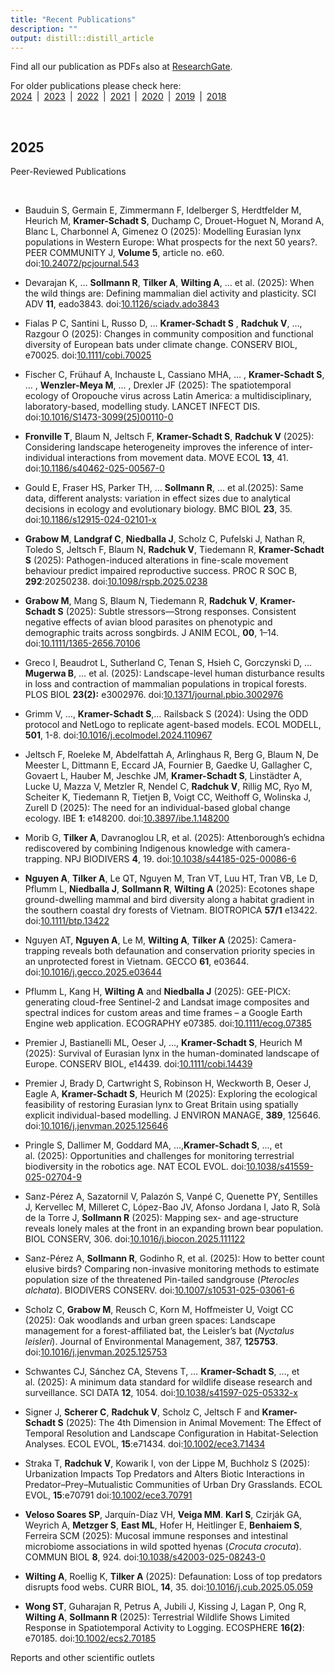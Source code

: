 ```yaml
---
title: "Recent Publications"
description: ""
output: distill::distill_article
---
```


Find all our publication as PDFs also at [ResearchGate](https://www.researchgate.net/).   
  
For older publications please check here:<br> [2024](pubs-2024.html)&ensp;|&ensp;[2023](pubs-2023.html)&ensp;|&ensp;[2022](pubs-2022.html)&ensp;|&ensp;[2021](pubs-2021.html)&ensp;|&ensp;[2020](pubs-2020.html)&ensp;|&ensp;[2019](pubs-2019.html)&ensp;|&ensp;[2018](pubs-2018.html) 

<br>

## 2025

<div class='headerbox'><hbox>Peer-Reviewed Publications</hbox></div><br>

* Bauduin S, Germain E, Zimmermann F, Idelberger S, Herdtfelder M, Heurich M, **Kramer-Schadt S**, Duchamp C, Drouet-Hoguet N, Morand A, Blanc L, Charbonnel A, Gimenez O (2025): Modelling Eurasian lynx populations in Western Europe: What prospects for the next 50 years?. PEER COMMUNITY J, **Volume 5**, article no. e60. doi:<span>[10.24072/pcjournal.543](https://doi.org/10.24072/pcjournal.543)</span> 

* Devarajan K, ... **Sollmann R**, **Tilker A**, **Wilting A**, ...  et al. (2025): When the wild things are: Defining mammalian diel activity and plasticity. SCI ADV **11**, eado3843. doi:<span>[10.1126/sciadv.ado3843](https://doi.org/10.1126/sciadv.ado3843)</span>

*  Fialas P C, Santini L, Russo D, … **Kramer-Schadt S** , **Radchuk V**, …, Razgour O (2025): Changes in community composition and functional diversity of European bats under climate change. CONSERV BIOL, e70025. doi:<span>[10.1111/cobi.70025 ](https://doi.org/10.1111/cobi.70025)</span>

* Fischer C, Frühauf A, Inchauste L, Cassiano MHA, ... , **Kramer-Schadt S**, ... , **Wenzler-Meya M**, ... , Drexler JF (2025): The spatiotemporal ecology of Oropouche virus across Latin America: a multidisciplinary, laboratory-based, modelling study. LANCET INFECT DIS. doi:<span>[10.1016/S1473-3099(25)00110-0](https://doi.org/10.1016/S1473-3099(25)00110-0)</span>  

* **Fronville T**, Blaum N, Jeltsch F, **Kramer-Schadt S**, **Radchuk V** (2025): Considering landscape heterogeneity improves the inference of inter-individual interactions from movement data. MOVE ECOL **13**, 41. doi:<span>[10.1186/s40462-025-00567-0](https://doi.org/10.1186/s40462-025-00567-0)</span>

* Gould E, Fraser HS, Parker TH, ... **Sollmann R**, ... et al.(2025): Same data, different analysts: variation in effect sizes due to analytical decisions in ecology and evolutionary biology. BMC BIOL **23**, 35. doi:<span>[10.1186/s12915-024-02101-x](https://doi.org/10.1186/s12915-024-02101-x)</span>  

* **Grabow M**, **Landgraf C**, **Niedballa J**, Scholz C, Pufelski J, Nathan R, Toledo S, Jeltsch F, Blaum N, **Radchuk V**, Tiedemann R, **Kramer-Schadt S** (2025): Pathogen-induced alterations in fine-scale movement behaviour predict impaired reproductive success. PROC R SOC B, **292**:20250238. doi:<span>[10.1098/rspb.2025.0238](http://doi.org/10.1098/rspb.2025.0238)</span>

*  **Grabow M**, Mang S, Blaum N, Tiedemann R, **Radchuk V**, **Kramer-Schadt S** (2025): Subtle stressors—Strong responses. Consistent negative effects of avian blood parasites on phenotypic and demographic traits across songbirds. J ANIM ECOL, **00**, 1–14. doi:<span>[10.1111/1365-2656.70106](https://doi.org/10.1111/1365-2656.70106)</span> 

* Greco I, Beaudrot L, Sutherland C, Tenan S, Hsieh C, Gorczynski D, ... **Mugerwa B**, ...  et al. (2025): Landscape-level human disturbance results in loss and contraction of mammalian populations in tropical forests. PLOS BIOL **23(2):** e3002976. doi:<span>[10.1371/journal.pbio.3002976](https://doi.org/10.1371/journal.pbio.3002976)</span> 

* Grimm V, …, **Kramer-Schadt S**,… Railsback S (2024): Using the ODD protocol and NetLogo to replicate agent-based models. ECOL MODELL, **501**, 1-8. doi:<span>[10.1016/j.ecolmodel.2024.110967](https://doi.org/10.1016/j.ecolmodel.2024.110967)</span>  

* Jeltsch F, Roeleke M, Abdelfattah A, Arlinghaus R, Berg G, Blaum N, De Meester L, Dittmann E, Eccard JA, Fournier B, Gaedke U, Gallagher C, Govaert L, Hauber M, Jeschke JM, **Kramer-Schadt S**, Linstädter A, Lucke U, Mazza V, Metzler R, Nendel C, **Radchuk V**, Rillig MC, Ryo M, Scheiter K, Tiedemann R, Tietjen B, Voigt CC, Weithoff G, Wolinska J, Zurell D (2025): The need for an individual-based global change ecology. IBE **1**: e148200. doi:<span>[10.3897/ibe.1.148200](https://doi.org/10.3897/ibe.1.148200)</span>

* Morib G, **Tilker A**, Davranoglou LR, et al. (2025): Attenborough’s echidna rediscovered by combining Indigenous knowledge with camera-trapping. NPJ BIODIVERS **4**, 19. doi:<span>[10.1038/s44185-025-00086-6](https://doi.org/10.1038/s44185-025-00086-6)</span>

* **Nguyen A**, **Tilker A**, Le QT, Nguyen M, Tran VT, Luu HT, Tran VB, Le D, Pflumm L, **Niedballa J**, **Sollmann R**, **Wilting A** (2025): Ecotones shape ground-dwelling mammal and bird diversity along a habitat gradient in the southern coastal dry forests of Vietnam. BIOTROPICA **57/1** e13422. doi:<span>[10.1111/btp.13422](https://doi.org/10.1111/btp.13422)</span>

* Nguyen AT, **Nguyen A**, Le M, **Wilting A**, **Tilker A** (2025): Camera-trapping reveals both defaunation and conservation priority species in an unprotected forest in Vietnam. GECCO **61**, e03644. doi:<span>[10.1016/j.gecco.2025.e03644](https://doi.org/10.1016/j.gecco.2025.e03644)</span> 

* Pflumm L, Kang H, **Wilting A** and **Niedballa J** (2025): GEE-PICX: generating cloud-free Sentinel-2 and Landsat image composites and spectral indices for custom areas and time frames – a Google Earth Engine web application. ECOGRAPHY e07385. doi:<span>[10.1111/ecog.07385](https://doi.org/10.1111/ecog.07385)</span>

* Premier J, Bastianelli ML, Oeser J, …, **Kramer-Schadt S**, Heurich M (2025): Survival of Eurasian lynx in the human-dominated landscape of Europe. CONSERV BIOL, e14439. doi:<span>[10.1111/cobi.14439](https://doi.org/10.1111/cobi.14439)</span>  

* Premier J, Brady D, Cartwright S, Robinson H, Weckworth B, Oeser J, Eagle A, **Kramer-Schadt S**, Heurich M (2025):
Exploring the ecological feasibility of restoring Eurasian lynx to Great Britain using spatially explicit individual-based modelling.
J ENVIRON MANAGE, **389**, 125646. doi:<span>[10.1016/j.jenvman.2025.125646](https://doi.org/10.1016/j.jenvman.2025.125646)</span>   

* Pringle S, Dallimer M, Goddard MA, …,**Kramer-Schadt S**, …, et al. (2025): Opportunities and challenges for monitoring terrestrial biodiversity in the robotics age. NAT ECOL EVOL. doi:<span>[10.1038/s41559-025-02704-9](https://doi.org/10.1038/s41559-025-02704-9)</span>   

* Sanz-Pérez A, Sazatornil V, Palazón S, Vanpé C, Quenette PY, Sentilles J, Kervellec M, Milleret C, López-Bao JV, Afonso Jordana I, Jato R, Solà de la Torre J, **Sollmann R** (2025): Mapping sex- and age-structure reveals lonely males at the front in an expanding brown bear population. BIOL CONSERV, 306. doi:<span>[10.1016/j.biocon.2025.111122](https://doi.org/10.1016/j.biocon.2025.111122)</span> 

* Sanz-Pérez A, **Sollmann R**, Godinho R, et al. (2025): How to better count elusive birds? Comparing non-invasive monitoring methods to estimate population size of the threatened Pin-tailed sandgrouse (*Pterocles alchata*). BIODIVERS CONSERV. doi:<span>[10.1007/s10531-025-03061-6](https://doi.org/10.1007/s10531-025-03061-6)</span>

* Scholz C, **Grabow M**, Reusch C, Korn M, Hoffmeister U, Voigt CC (2025): Oak woodlands and urban green spaces: Landscape management for a forest-affiliated bat, the Leisler's bat (*Nyctalus leisleri*). Journal of Environmental Management, 387, **125753**. doi:<span>[10.1016/j.jenvman.2025.125753](https://doi.org/10.1016/j.jenvman.2025.125753)</span>

* Schwantes CJ, Sánchez CA, Stevens T, … **Kramer-Schadt S**, …, et al. (2025): A minimum data standard for wildlife disease research and surveillance. SCI DATA **12**, 1054. doi:<span>[10.1038/s41597-025-05332-x](https://doi.org/10.1038/s41597-025-05332-x)</span>  

* Signer J, **Scherer C**, **Radchuk V**, Scholz C, Jeltsch F and **Kramer-Schadt S** (2025): The 4th Dimension in Animal Movement: The Effect of Temporal Resolution and Landscape Configuration in Habitat-Selection Analyses. ECOL EVOL, **15**:e71434. doi:<span>[10.1002/ece3.71434](https://doi.org/10.1002/ece3.71434)</span>  

* Straka T, **Radchuk V**, Kowarik I, von der Lippe M, Buchholz S (2025): Urbanization Impacts Top Predators and Alters Biotic Interactions in Predator–Prey–Mutualistic Communities of Urban Dry Grasslands. ECOL EVOL, **15**:e70791 doi:<span>[10.1002/ece3.70791](https://doi.org/10.1002/ece3.70791)</span>  

* **Veloso Soares SP**, Jarquín-Díaz VH, **Veiga MM**. **Karl S**, Czirják GA, Weyrich A, **Metzger S**, **East ML**, Hofer H, Heitlinger E, **Benhaiem S**, Ferreira SCM (2025): Mucosal immune responses and intestinal microbiome associations in wild spotted hyenas (*Crocuta crocuta*). COMMUN BIOL **8**, 924. doi:<span>[10.1038/s42003-025-08243-0](https://doi.org/10.1038/s42003-025-08243-0)</span> 

* **Wilting A**, Roellig K, **Tilker A** (2025): Defaunation: Loss of top predators disrupts food webs. CURR BIOL, **14**, 35. doi:<span>[10.1016/j.cub.2025.05.059](https://doi.org/10.1016/j.cub.2025.05.059)</span> 

* **Wong ST**, Guharajan R, Petrus A, Jubili J, Kissing J, Lagan P, Ong R, **Wilting A**, **Sollmann R** (2025): Terrestrial Wildlife Shows Limited Response in Spatiotemporal Activity to Logging. ECOSPHERE **16(2)**: e70185. doi:<span>[10.1002/ecs2.70185](https://doi.org/10.1002/ecs2.70185)</span> 

<div class='headerbox'><hbox>Reports and other scientific outlets</hbox></div><br>

